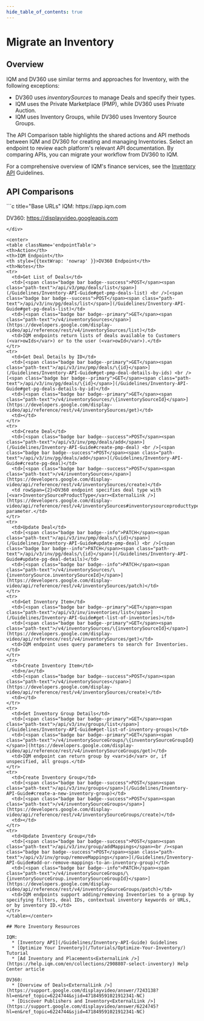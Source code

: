 ```yaml
---
hide_table_of_contents: true
---
```



# Migrate an Inventory

## Overview

IQM and DV360 use similar terms and approaches for Inventory, with the following exceptions:

  * DV360 uses <var>inventorySources</var> to manage Deals and specify their types.
  * IQM uses the Private Marketplace (PMP), while DV360 uses Private Auction.
  * IQM uses Inventory Groups, while DV360 uses Inventory Source Groups.

The API Comparison table highlights the shared actions and API methods between IQM and DV360 for creating and managing Inventories. Select an endpoint to review each platform's relevant API documentation. By comparing APIs, you can migrate your workflow from DV360 to IQM.

For a comprehensive overview of IQM's finance services, see the [Inventory API](/Guidelines/Inventory-API-Guide) Guidelines.

## API Comparisons

<div class="smallTable">
```c title="Base URLs"
  IQM: https://app.iqm.com
  
  DV360: https://displayvideo.googleapis.com
```
</div>

<center>
<table className='endpointTable'>
<th>Action</th>
<th>IQM Endpoint</th>
<th style={{textWrap: 'nowrap' }}>DV360 Endpoint</th>
<th>Notes</th>
<tr>
  <td>Get List of Deals</td>
  <td>[<span class="badge bar badge--success">POST</span><span class="path-text">/api/v3/pmp/deals/list</span>](/Guidelines/Inventory-API-Guide#get-pmp-deals-list) <br />[<span class="badge bar badge--success">POST</span><span class="path-text">/api/v3/inv/pg/deals/list</span>](/Guidelines/Inventory-API-Guide#get-pg-deals-list)</td>
  <td>[<span class="badge bar badge--primary">GET</span><span class="path-text">/v4/inventorySources</span>](https://developers.google.com/display-video/api/reference/rest/v4/inventorySources/list)</td>
  <td>IQM endpoints return lists of deals available to Customers (<var>owIds</var>) or to the user (<var>owId</var>).</td>
</tr>
<tr>
  <td>Get Deal Details by ID</td>
  <td>[<span class="badge bar badge--primary">GET</span><span class="path-text">/api/v3/inv/pmp/deals/\{id}</span>](/Guidelines/Inventory-API-Guide#get-pmp-deal-details-by-ids) <br />[<span class="badge bar badge--primary">GET</span><span class="path-text">/api/v3/inv/pg/deals/\{id}</span>](/Guidelines/Inventory-API-Guide#get-pg-deals-details-by-id)</td>
  <td>[<span class="badge bar badge--primary">GET</span><span class="path-text">/v4/inventorySources/\{inventorySourceId}</span>](https://developers.google.com/display-video/api/reference/rest/v4/inventorySources/get)</td>
  <td></td>
</tr>
<tr>
  <td>Create Deal</td>
  <td>[<span class="badge bar badge--success">POST</span><span class="path-text">/api/v3/inv/pmp/deals/add</span>](/Guidelines/Inventory-API-Guide#create-pmp-deal) <br />[<span class="badge bar badge--success">POST</span><span class="path-text">/api/v3/inv/pg/deals/add</span>](/Guidelines/Inventory-API-Guide#create-pg-deal)</td>
  <td>[<span class="badge bar badge--success">POST</span><span class="path-text">/v4/inventorySources</span>](https://developers.google.com/display-video/api/reference/rest/v4/inventorySources/create)</td>
  <td rowSpan={2}>DV360 endpoint specifies deal type with [<var>InventorySourceProductType</var><ExternalLink />](https://developers.google.com/display-video/api/reference/rest/v4/inventorySources#inventorysourceproducttype) parameter.</td>
</tr>
<tr>
  <td>Update Deal</td>
  <td>[<span class="badge bar badge--info">PATCH</span><span class="path-text">/api/v3/inv/pmp/deals/\{id}</span>](/Guidelines/Inventory-API-Guide#update-pmp-deal) <br />[<span class="badge bar badge--info">PATCH</span><span class="path-text">/api/v3/inv/pg/deals/\{id}</span>](/Guidelines/Inventory-API-Guide#update-pg-deal-details)</td>
  <td>[<span class="badge bar badge--info">PATCH</span><span class="path-text">/v4/inventorySources/\{inventorySource.inventorySourceId}</span>](https://developers.google.com/display-video/api/reference/rest/v4/inventorySources/patch)</td>
</tr>
<tr>
  <td>Get Inventory Item</td>
  <td>[<span class="badge bar badge--primary">GET</span><span class="path-text">/api/v3/inv/inventories/list</span>](/Guidelines/Inventory-API-Guide#get-list-of-inventories)</td>
  <td>[<span class="badge bar badge--primary">GET</span><span class="path-text">/v4/inventorySources/\{inventorySourceId}</span>](https://developers.google.com/display-video/api/reference/rest/v4/inventorySources/get)</td>
  <td>IQM endpoint uses query parameters to search for Inventories.</td>
</tr>
<tr>
  <td>Create Inventory Item</td>
  <td>n/a</td>
  <td>[<span class="badge bar badge--success">POST</span><span class="path-text">/v4/inventorySources</span>](https://developers.google.com/display-video/api/reference/rest/v4/inventorySources/create)</td>
  <td></td>
</tr>
<tr>
  <td>Get Inventory Group Details</td>
  <td>[<span class="badge bar badge--primary">GET</span><span class="path-text">/api/v3/inv/groups/list</span>](/Guidelines/Inventory-API-Guide#get-list-of-inventory-groups)</td>
  <td>[<span class="badge bar badge--primary">GET</span><span class="path-text">/v4/inventorySourceGroups/\{inventorySourceGroupId}</span>](https://developers.google.com/display-video/api/reference/rest/v4/inventorySourceGroups/get)</td>
  <td>IQM endpoint can return group by <var>id</var> or, if unspecified, all groups.</td>
</tr>
<tr>
  <td>Create Inventory Group</td>
  <td>[<span class="badge bar badge--success">POST</span><span class="path-text">/api/v3/inv/groups</span>](/Guidelines/Inventory-API-Guide#create-a-new-inventory-group)</td>
  <td>[<span class="badge bar badge--success">POST</span><span class="path-text">/v4/inventorySourceGroups</span>](https://developers.google.com/display-video/api/reference/rest/v4/inventorySourceGroups/create)</td>
  <td></td>
</tr>
<tr>
  <td>Update Inventory Group</td>
  <td>[<span class="badge bar badge--success">POST</span><span class="path-text">/api/v3/inv/group/addMappings</span><br /><span class="badge bar badge--success">POST</span><span class="path-text">/api/v3/inv/group/removeMappings</span>](/Guidelines/Inventory-API-Guide#add-or-remove-mappings-to-an-inventory-group)</td>
  <td>[<span class="badge bar badge--info">PATCH</span><span class="path-text">/v4/inventorySourceGroups/\{inventorySourceGroup.inventorySourceGroupId}</span>](https://developers.google.com/display-video/api/reference/rest/v4/inventorySourceGroups/patch)</td>
  <td>IQM endpoints support adding/removing Inventories to a group by specifying filters, deal IDs, contextual inventory keywords or URLs, or by inventory ID.</td>
</tr>
</table></center>

## More Inventory Resources

IQM: 
  * [Inventory API](/Guidelines/Inventory-API-Guide) Guidelines
  * [Optimize Your Inventory](/Tutorials/Optimize-Your-Inventory/) Tutorial
  * [Ad Inventory and Placements<ExternalLink />](https://help.iqm.com/en/collections/2908807-select-inventory) Help Center article

DV360: 
  * [Overview of Deals<ExternalLink />](https://support.google.com/displayvideo/answer/7243138?hl=en&ref_topic=6224744&sjid=471849591021912341-NC)
  * [Discover Publishers and Inventory<ExternalLink />](https://support.google.com/displayvideo/answer/6224745?hl=en&ref_topic=6224744&sjid=471849591021912341-NC)
  